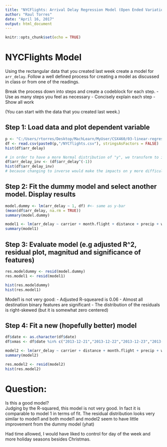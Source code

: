 ---
title: "NYCFlights: Arrival Delay Regression Model (Open Ended Variation)"
author: "Raul Torres"
date: "April 16, 2017"
output: html_document
---

```{r setup, include=FALSE}
knitr::opts_chunk$set(echo = TRUE)
```

# NYCFlights Model

Using the rectangular data that you created last week create a model for `arr_delay`. Follow a well defined process for creating a model as discussed in class or from one of the readings. 

Break the process down into steps and create a codeblock for each step. 
 - Use as many steps you feel as necessary
 - Concisely explain each step 
 - Show all work
 
(You can start with the data that you created last week.)


## Step 1: Load data and plot dependent variable 

```{r "Step 1: Load data and plot dependent variable" }
    
p <- "C:/Users/rtorres/Desktop/MachLearn/MyUser/CSX460/03-linear-regression/03-exercise-nycflights-model"  
df <- read.csv(paste0(p,"/NYCflights.csv"), stringsAsFactors = FALSE)
hist(df$arr_delay)

# in order to have a more Normal distribution of "y", we transform to inverse of y
df$arr_delay_inv <- (df$arr_delay^(-1))
hist(df$arr_delay_inv)
# because changing to inverse would make the impacts on y more difficult to interpret, we stick to y.

```


## Step 2: Fit the dummy model and select another model. Display results
```{r "Step 2: Fit the dummy model and select another model. Display results" }

model.dummy <- lm(arr_delay ~ 1, df) #<- same as y-bar
(mean(df$arr_delay, na.rm = TRUE))
summary(model.dummy)

model1 <- lm(arr_delay ~ carrier + month.flight + distance + precip + wind_gust + wind_speed + speed + model + dest + origin, data = df)
summary(model1)

```


## Step 3: Evaluate model (e.g adjusted R^2, residual plot, magnitud and significance of features)
```{r "Step 3: Evaluate model (e.g adjusted R^2, residual plot, magnitud and significance of features)" }
res.modeldummy <- resid(model.dummy)
res.model1 <- resid(model1)

hist(res.modeldummy)
hist(res.model1)

```
Model1 is not very good:
- Adjusted R-squeared is 0.06
- Almost all destination binary features are significant
- The distribution of the residuals is right-skewed (but it is somewhat zero centered)

## Step 4: Fit a new (hopefully better) model
```{r "Step 4: Fit a new (hopefully better) model" }

df$date <- as.character(df$date)
df$xmas <- df$date %in% c("2013-12-21","2013-12-22","2013-12-23","2013-12-24","2013-12-26")

model2 <- lm(arr_delay ~ carrier + distance + month.flight + precip + wind_gust + wind_speed + speed + dest + origin + xmas, data = df)
summary(model2)

res.model2 <- resid(model2)
hist(res.model2)

```

# Question:

Is this a good model?  
Judging by the R-squared, this model is not very good. In fact it is comparable to model 1 in terms of fit.
The residual distribution looks very similar to model1 and both model1 and model2 seem to have little improvement from the dummy model (yhat)

Had time allowed, I would have liked to control for day of the week and more holiday seasons besides Christmas. 

